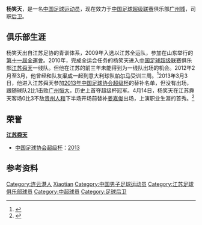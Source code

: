 {{Infobox football biography
| name= 杨笑天
| birth_date  = {{Birth date and age|1990|3|26}}
| cityofbirth = [[陕西省|陕西省]][[西安市|西安市]]
| countryofbirth = [[中国|中国]]
| height = {{height|m=1.78}}
| position = [[后卫_(足球)|后卫]]
| currentclub = [[广州城足球俱乐部|广州城]]
| clubnumber = 27
| youthyears1= 
| youthclubs1= 江苏青年
| years1= 2010–2021
| clubs1= [[江苏苏宁足球俱乐部|江苏苏宁]]
| caps1= 110 | goals1 = 2
| years2= 2021–
| clubs2= [[广州城足球俱乐部|广州城]]
| caps2= 0 | goals2 = 0
| nationalyears1= 
| nationalteam1= 
| nationalcaps1=  | nationalgoals1 = 
| pcupdate = 2021年4月11日
| ntupdate = 
}}
'''杨笑天'''{{BD|1990年|3月26日|||Yang, Xiaotian}}，是一名[[中国|中国]][[足球|足球]][[运动员|运动员]]，现在效力于[[中国足球超级联赛|中国足球超级联赛]]俱乐部[[广州城足球俱乐部|广州城]]，司职[[后卫_(足球)|后卫]]。

==俱乐部生涯==
杨笑天出自江苏足协的青训体系，2009年入选以江苏全运队，参加在山东举行的[[中華人民共和國第十一屆全運會足球比賽|第十一屆全運會]]。2010年，完成全运会任务的杨笑天进入[[中国足球超级联赛|中国足球超级联赛]]俱乐部[[江苏舜天足球俱乐部|江苏舜天]]一线队。但他在江苏的前三年未能得到为一线队出场的机会。2012年2月至3月，他曾经和队友[[渠成_(足球运动员)|渠成]]一起到意大利球队[[帕尔马足球俱乐部|帕尔马]]受训三周。<ref>{{Cite web |url=http://sports.163.com/12/0224/14/7R1K0RVK00051C89.html |title=帕尔马官方宣布舜天两将试训 共同致力青训发展 |access-date=2013-05-05 |archive-date=2016-03-05 |archive-url=https://web.archive.org/web/20160305012623/http://sports.163.com/12/0224/14/7R1K0RVK00051C89.html |dead-url=no }}</ref>2013年3月3日，他进入江苏舜天参加[[2013年中国足球协会超级杯|2013年中国足球协会超级杯]]的替补名单，但没有出场，跟随球队2比1击败[[广州恒大足球俱乐部|广州恒大]]，历史上首夺超级杯冠军。4月14日，杨笑天在江苏舜天客场0比3不敌[[贵州人和足球俱乐部|贵州人和]]下半场开场前替补[[姜嘉俊|姜嘉俊]]出场，上演职业生涯的首秀。<ref>{{Cite web |url=http://sports.xinmin.cn/2013/04/22/19861980.html |title=折翼天使盼吉祥更盼吉翔 舜天怎样才能赢一场 |access-date=2013-05-05 |archive-date=2015-05-26 |archive-url=https://web.archive.org/web/20150526113745/http://sports.xinmin.cn/2013/04/22/19861980.html |dead-url=no }}</ref>

==荣誉==
'''[[江苏舜天足球俱乐部|江苏舜天]]'''
*[[中国足球协会超级杯|中国足球协会超级杯]]：[[2013年中国足球协会超级杯|2013]]

==参考资料==
{{reflist}}

{{2010年中超分类名单江苏}}
{{2011年中超分类名单江苏}}
{{2012年中超分类名单江苏}}
{{2013年中超分类名单江苏}}
{{2014年中超分类名单江苏}}
{{2015年中超分类名单江苏}}
{{2016年中超分类名单江苏}}
{{2017年中超分类名单江苏}}
{{2018年中超分类名单江苏}}
{{2019年中超分类名单江苏}}
{{2021年中超分类名单广州城}}

{{DEFAULTSORT:Yang, Xiaotian}}
[[Category:连云港人|Category:连云港人]]
[[Category:杨姓|Xiaotian]]
[[Category:中国男子足球运动员|Category:中国男子足球运动员]]
[[Category:江苏足球俱乐部球员|Category:江苏足球俱乐部球员]]
[[Category:中超球员|Category:中超球员]]
[[Category:足球后卫|Category:足球后卫]]